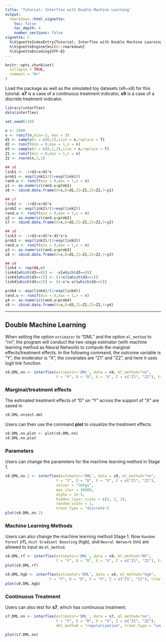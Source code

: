 ```yaml
---
title: 'Tutorial: Interflex with Double Machine Learning'
output:
  rmarkdown::html_vignette:
    toc: false
    toc_depth: 4
    number_sections: false
vignette: >
  %\VignetteIndexEntry{Tutorial: Interflex with Double Machine Learning}
  %\VignetteEngine{knitr::rmarkdown}
  %\VignetteEncoding{UTF-8}  
---
```


```{=html}
<!-- 
  Code to Justify Text
    <style>
    body {
    text-align: justify}
    </style>
-->
```
```r
knitr::opts_chunk$set(
  collapse = TRUE,
  comment = "#>"
)
```

Load the package as well as the simulated toy datasets (s6~s9) for this tutorial. **s7** is a case of a continuous treatment indicator, **s9** is a case of a discrete treatment indicator.

```r
library(interflex)
data(interflex)

set.seed(110)

n <- 2000
x <- runif(n,min=-3, max = 3)
d1 <- sample(x = c(0,1),size = n,replace = T)
d2 <- runif(min = 0,max = 1,n = n)
d3 <- sample(x = c(0,1,2),size = n,replace = T)
Z1 <- runif(min = 0,max = 1,n = n)
Z2 <- rnorm(n,3,1)

## s6
link1 <- -1+d1+x+d1*x
prob1 <- exp(link1)/(1+exp(link1))
rand.u <- runif(min = 0,max = 1,n = n)
y1 <- as.numeric(rand.u<prob1)
s6 <- cbind.data.frame(X=x,D=d1,Z1=Z1,Z2=Z2,Y=y1)

## s7
link2 <- -1+d2+x+d2*x
prob2 <- exp(link2)/(1+exp(link2))
rand.u <- runif(min = 0,max = 1,n = n)
y2 <- as.numeric(rand.u<prob2)
s7 <- cbind.data.frame(X=x,D=d2,Z1=Z1,Z2=Z2,Y=y2)

## s8
link3 <- -1+d1+x+d1*x-d1*x*x
prob3 <- exp(link3)/(1+exp(link3))
rand.u <- runif(min = 0,max = 1,n = n)
y3 <- as.numeric(rand.u<prob3)
s8 <- cbind.data.frame(X=x,D=d1,Z1=Z1,Z2=Z2,Y=y3)

## s9
link4 <- rep(NA,n)
link4[which(d3==0)] <- -x[which(d3==0)]
link4[which(d3==1)] <- (1+x)[which(d3==1)]
link4[which(d3==2)] <- (4-x*x-x)[which(d3==2)]

prob4 <- exp(link4)/(1+exp(link4))
rand.u <- runif(min = 0,max = 1,n = n)
y4 <- as.numeric(rand.u<prob4)
s9 <- cbind.data.frame(X=x,D=d3,Z1=Z1,Z2=Z2,Y=y4)
```

------------------------------------------------------------------------

## Double Machine Learning

When setting the option `estimator` to "DML" and the option `ml_method` to "nn", the program will conduct the two-stage estimator (with machine learning method as Neural Network) to compute the marginal effects/treatment effects. In the following command, the outcome variable is "Y", the moderator is "X", the covariates are "Z1" and "Z2", and here it uses logit link function.

```r
s9.DML.nn <- interflex(estimator='DML', data = s9, ml_method="nn",
                       Y = "Y", D = "D", X = "X", Z = c("Z1", "Z2"), treat.type = "discrete")
```

### Marginal/treatment effects

The estimated treatment effects of "D" on "Y" across the support of "X" are saved in

```r
s9.DML.nn$est.dml
```

Users can then use the command **plot** to visualize the treatment effects

```r
s9.DML.nn.plot <- plot(s9.DML.nn)
s9.DML.nn.plot
```

### Parameters

Users can change the parameters for the machine learning method in Stage 1.

```r
s9.DML.nn.2 <- interflex(estimator='DML', data = s9, ml_method="nn",
                       Y = "Y", D = "D", X = "X", Z = c("Z1", "Z2"),
                       solver = "lbfgs",
                       max_iter = 10000,
                       alpha = 1e-5,
                       hidden_layer_sizes = c(3, 3, 2),
                       random_state = 1,
                       treat.type = "discrete")
plot(s9.DML.nn.2)
```

### Machine Learning Methods

Users can also change the machine learning method Stage 1. Now `Random Forest` (rf), `Hist Gradient Boosting` (hgb), and `Neural Network` (nn) are allowed to input as `ml_method`.

```r
s9.DML.rf <- interflex(estimator='DML', data = s9, ml_method="RF",
                       Y = "Y", D = "D", X = "X", Z = c("Z1", "Z2"), treat.type = "discrete")
plot(s9.DML.rf)

s9.DML.hgb <- interflex(estimator='DML', data = s9, ml_method="hgb",
                    Y = "Y", D = "D", X = "X", Z = c("Z1", "Z2"), treat.type = "discrete")
plot(s9.DML.hgb)
```

### Continuous Treatment

Users can also test for **s7**, which has continuous treatment.

```r
s7.DML.nn <- interflex(estimator='DML', data = s7, ml_method="nn",
                       Y = "Y", D = "D", X = "X", Z = c("Z1", "Z2"),
                       dml_method = "regularization", treat.type = "continuous")

plot(s7.DML.nn)
```
